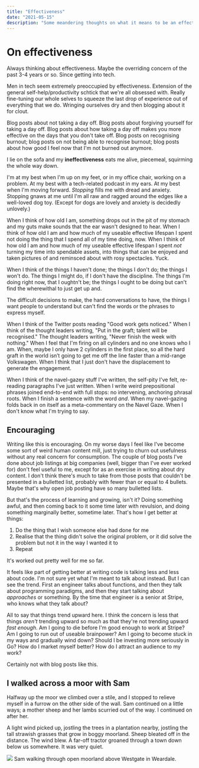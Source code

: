 ```yaml
---
title: "Effectiveness"
date: "2021-05-15"
description: "Some meandering thoughts on what it means to be an effective person in a tech career."
---
```



<Date date="2020-05-15" />

# On effectiveness
Always thinking about effectiveness. Maybe the overriding concern of the past 3-4 years or so. Since getting into tech.

Men in tech seem extremely preoccupied by effectiveness. Extension of the general self-help/productivity schtick that we're all obsessed with. Really fine-tuning our whole selves to squeeze the last drop of experience out of everything that we do. Wringing ourselves dry and then blogging about it for clout.

Blog posts about not taking a day off. Blog posts about forgiving yourself for taking a day off. Blog posts about how taking a day off makes you more effective on the days that you don't take off. Blog posts on recognising burnout; blog posts on not being able to recognise burnout; blog posts about how good I feel now that I'm not burned out anymore.

I lie on the sofa and my **ineffectiveness** eats me alive, piecemeal, squirming the whole way down.

I'm at my best when I'm up on my feet, or in my office chair, working on a problem. At my best with a tech-related podcast in my ears. At my best when I'm moving forward. *Stopping* fills me with dread and anxiety. Stopping gnaws at me until I'm all raw and ragged around the edges like a well-loved dog toy. (Except for dogs are lovely and anxiety is decidedly unlovely.)

When I think of how old I am, something drops out in the pit of my stomach and my guts make sounds that the ear wasn't designed to hear. When I think of how old I am and how much of my useable effective lifespan I spent not doing the thing that I spend all of my time doing, now. When I think of how old I am and how much of my useable effective lifespan I spent _not_ turning my time into spendable assets, into things that can be enjoyed and taken pictures of and reminsced about with rosy spectacles. Yuck.

When I think of the things I haven't done; the things I don't do; the things I won't do. The things I might do, if I don't have the discipline. The things I'm doing right now, that I oughtn't be; the things I ought to be doing but can't find the wherewithal to just get up and.

The difficult decisions to make, the hard conversations to have, the things I want people to understand but can't find the words or the phrases to express myself.

When I think of the Twitter posts reading "Good work gets noticed." When I think of the thought leaders writing, "Put in the graft; talent will be recognised." The thought leaders writing, "Never finish the week with nothing." When I feel that I'm firing on all cylinders and no one knows who I am. When, maybe I only have 2 cylinders in the first place, so all the hard graft in the world isn’t going to get me off the line faster than a mid-range Volkswagen. When I think that I just don't have the displacement to generate the engagement.

When I think of the navel-gazey stuff I've written, the self-pity I've felt, re-reading paragraphs I've just written. When I write weird prepositional phrases joined end-to-end with full stops: no intervening, anchoring phrasal roots. When I finish a sentence with the word _and_. When my navel-gazing folds back in on itself as a meta-commentary on the Navel Gaze. When I don't know what I'm trying to say.

## Encouraging
Writing like this is encouraging. On my worse days I feel like I've become some sort of weird human content mill, just trying to churn out usefulness without any real concern for consumption. The couple of blog posts I've done about job listings at big companies (well, bigger than I've ever worked for) don't feel useful to me, except for as an exercise in writing about dry content. I don't think there's much to take from those posts that couldn't be presented in a bulletted list, probably with fewer than or equal to 4 bullets. Maybe that's why open job posting have so many bulletted lists.

But that's the process of learning and growing, isn't it? Doing something awful, and then coming back to it some time later with revulsion, and doing something marginally better, sometime later. That's how I get better at things:

1. Do the thing that I wish someone else had done for me
2. Realise that the thing didn't solve the original problem, or it did solve the problem but not it in the way I wanted it to
3. Repeat

It's worked out pretty well for me so far.

It feels like part of getting better at writing code is talking less and less about code. I'm not sure yet what I'm meant to talk about instead. But I can see the trend. First an engineer talks about functions, and then they talk about programming paradigms, and then they start talking about _approaches_ or something. By the time that engineer is a senior at Stripe, who knows what they talk about?

All to say that things trend upward here. I think the concern is less that things _aren't_ trending upward so much as that they're not trending upward _fast enough_. Am I going to die before I'm good enough to work at Stripe? Am I going to run out of useable brainpower? Am I going to become stuck in my ways and gradually wind down? Should I be investing more seriously in Go? How do I market myself better? How do I attract an audience to my work?

Certainly not with blog posts like this.

## I walked across a moor with Sam
Halfway up the moor we climbed over a stile, and I stopped to relieve myself in a furrow on the other side of the wall. Sam continued on a little ways; a mother sheep and her lambs scurried out of the way. I continued on after her.

A light wind picked up, jostling the trees in a plantation nearby, jostling the tall strawish grasses that grow in boggy moorland. Sheep bleated off in the distance. The wind blew. A far-off tractor groaned through a town down below us somewhere. It was very quiet.

<Image src="/2021-05/sam.jpg">
  Sam walking through open moorland above Westgate in Weardale.
</Image>